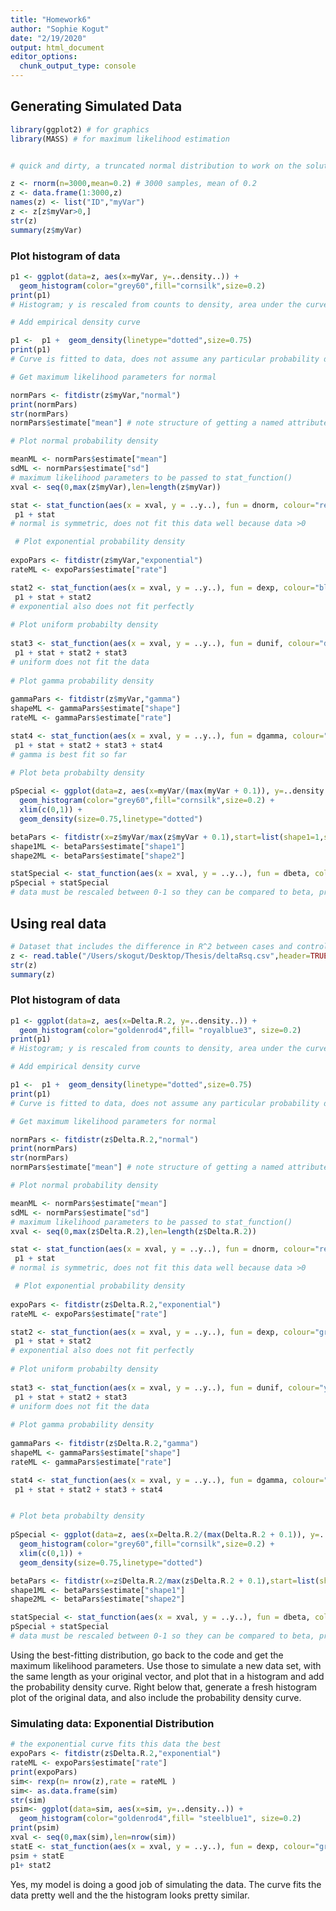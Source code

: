 ```yaml
---
title: "Homework6"
author: "Sophie Kogut"
date: "2/19/2020"
output: html_document
editor_options: 
  chunk_output_type: console
---
```

## Generating Simulated Data
```r
library(ggplot2) # for graphics
library(MASS) # for maximum likelihood estimation


# quick and dirty, a truncated normal distribution to work on the solution set

z <- rnorm(n=3000,mean=0.2) # 3000 samples, mean of 0.2
z <- data.frame(1:3000,z)
names(z) <- list("ID","myVar")
z <- z[z$myVar>0,]
str(z)
summary(z$myVar)

```
### Plot histogram of data
```r
p1 <- ggplot(data=z, aes(x=myVar, y=..density..)) +
  geom_histogram(color="grey60",fill="cornsilk",size=0.2) 
print(p1)
# Histogram; y is rescaled from counts to density, area under the curve = 1

# Add empirical density curve

p1 <-  p1 +  geom_density(linetype="dotted",size=0.75)
print(p1)
# Curve is fitted to data, does not assume any particular probability dist but smooths the shape

# Get maximum likelihood parameters for normal

normPars <- fitdistr(z$myVar,"normal")
print(normPars)
str(normPars)
normPars$estimate["mean"] # note structure of getting a named attribute, requires ""

# Plot normal probability density

meanML <- normPars$estimate["mean"]
sdML <- normPars$estimate["sd"]
# maximum likelihood parameters to be passed to stat_function()
xval <- seq(0,max(z$myVar),len=length(z$myVar))

stat <- stat_function(aes(x = xval, y = ..y..), fun = dnorm, colour="red", n = length(z$myVar), args = list(mean = meanML, sd = sdML))
 p1 + stat
# normal is symmetric, does not fit this data well because data >0

 # Plot exponential probability density
 
expoPars <- fitdistr(z$myVar,"exponential")
rateML <- expoPars$estimate["rate"]

stat2 <- stat_function(aes(x = xval, y = ..y..), fun = dexp, colour="blue", n = length(z$myVar), args = list(rate=rateML))
 p1 + stat + stat2
# exponential also does not fit perfectly
 
# Plot uniform probabilty density
 
stat3 <- stat_function(aes(x = xval, y = ..y..), fun = dunif, colour="darkgreen", n = length(z$myVar), args = list(min=min(z$myVar), max=max(z$myVar)))
 p1 + stat + stat2 + stat3
# uniform does not fit the data
 
# Plot gamma probability density
 
gammaPars <- fitdistr(z$myVar,"gamma")
shapeML <- gammaPars$estimate["shape"]
rateML <- gammaPars$estimate["rate"]

stat4 <- stat_function(aes(x = xval, y = ..y..), fun = dgamma, colour="brown", n = length(z$myVar), args = list(shape=shapeML, rate=rateML))
 p1 + stat + stat2 + stat3 + stat4
# gamma is best fit so far

# Plot beta probabilty density
 
pSpecial <- ggplot(data=z, aes(x=myVar/(max(myVar + 0.1)), y=..density..)) +
  geom_histogram(color="grey60",fill="cornsilk",size=0.2) + 
  xlim(c(0,1)) +
  geom_density(size=0.75,linetype="dotted")

betaPars <- fitdistr(x=z$myVar/max(z$myVar + 0.1),start=list(shape1=1,shape2=2),"beta")
shape1ML <- betaPars$estimate["shape1"]
shape2ML <- betaPars$estimate["shape2"]

statSpecial <- stat_function(aes(x = xval, y = ..y..), fun = dbeta, colour="orchid", n = length(z$myVar), args = list(shape1=shape1ML,shape2=shape2ML))
pSpecial + statSpecial
# data must be rescaled between 0-1 so they can be compared to beta, pretty close fit
```


## Using real data
```r
# Dataset that includes the difference in R^2 between cases and controls obtained from a kinear model comparing 1 ERV and 1 gene transcript.
z <- read.table("/Users/skogut/Desktop/Thesis/deltaRsq.csv",header=TRUE,sep=",", stringsAsFactors=FALSE)
str(z)
summary(z)

```

### Plot histogram of data
```r

p1 <- ggplot(data=z, aes(x=Delta.R.2, y=..density..)) +
  geom_histogram(color="goldenrod4",fill= "royalblue3", size=0.2) 
print(p1)
# Histogram; y is rescaled from counts to density, area under the curve = 1

# Add empirical density curve

p1 <-  p1 +  geom_density(linetype="dotted",size=0.75)
print(p1)
# Curve is fitted to data, does not assume any particular probability dist but smooths the shape

# Get maximum likelihood parameters for normal

normPars <- fitdistr(z$Delta.R.2,"normal")
print(normPars)
str(normPars)
normPars$estimate["mean"] # note structure of getting a named attribute, requires ""

# Plot normal probability density

meanML <- normPars$estimate["mean"]
sdML <- normPars$estimate["sd"]
# maximum likelihood parameters to be passed to stat_function()
xval <- seq(0,max(z$Delta.R.2),len=length(z$Delta.R.2))

stat <- stat_function(aes(x = xval, y = ..y..), fun = dnorm, colour="red", n = length(z$Delta.R.2), args = list(mean = meanML, sd = sdML))
 p1 + stat
# normal is symmetric, does not fit this data well because data >0

 # Plot exponential probability density
 
expoPars <- fitdistr(z$Delta.R.2,"exponential")
rateML <- expoPars$estimate["rate"]

stat2 <- stat_function(aes(x = xval, y = ..y..), fun = dexp, colour="green", n = nrow(z), args = list(rate=rateML))
 p1 + stat + stat2
# exponential also does not fit perfectly
 
# Plot uniform probabilty density
 
stat3 <- stat_function(aes(x = xval, y = ..y..), fun = dunif, colour="yellow3", n = length(z$Delta.R.2), args = list(min=min(z$Delta.R.2), max=max(z$Delta.R.2)))
 p1 + stat + stat2 + stat3
# uniform does not fit the data
 
# Plot gamma probability density
 
gammaPars <- fitdistr(z$Delta.R.2,"gamma")
shapeML <- gammaPars$estimate["shape"]
rateML <- gammaPars$estimate["rate"]

stat4 <- stat_function(aes(x = xval, y = ..y..), fun = dgamma, colour="orchid", n = nrow(z), args = list(shape=shapeML, rate=rateML))
 p1 + stat + stat2 + stat3 + stat4


# Plot beta probabilty density
 
pSpecial <- ggplot(data=z, aes(x=Delta.R.2/(max(Delta.R.2 + 0.1)), y=..density..)) +
  geom_histogram(color="grey60",fill="cornsilk",size=0.2) + 
  xlim(c(0,1)) +
  geom_density(size=0.75,linetype="dotted")

betaPars <- fitdistr(x=z$Delta.R.2/max(z$Delta.R.2 + 0.1),start=list(shape1=1,shape2=2),"beta")
shape1ML <- betaPars$estimate["shape1"]
shape2ML <- betaPars$estimate["shape2"]

statSpecial <- stat_function(aes(x = xval, y = ..y..), fun = dbeta, colour="orchid", n = length(z$Delta.R.2), args = list(shape1=shape1ML,shape2=shape2ML))
pSpecial + statSpecial
# data must be rescaled between 0-1 so they can be compared to beta, pretty close fit, do not know why orchid line is so big
```
Using the best-fitting distribution, go back to the code and get the maximum likelihood parameters. Use those to simulate a new data set, with the same length as your original vector, and plot that in a histogram and add the probability density curve. Right below that, generate a fresh histogram plot of the original data, and also include the probability density curve.

### Simulating data: Exponential Distribution
```r
# the exponential curve fits this data the best
expoPars <- fitdistr(z$Delta.R.2,"exponential")
rateML <- expoPars$estimate["rate"]
print(expoPars)
sim<- rexp(n= nrow(z),rate = rateML )
sim<- as.data.frame(sim)
str(sim)
psim<- ggplot(data=sim, aes(x=sim, y=..density..)) +
  geom_histogram(color="goldenrod4",fill= "steelblue1", size=0.2) 
print(psim)
xval <- seq(0,max(sim),len=nrow(sim))
statE <- stat_function(aes(x = xval, y = ..y..), fun = dexp, colour="green", n = nrow(sim), args = list(rate=rateML))
psim + statE
p1+ stat2

```
Yes, my model is doing a good job of simulating the data. The curve fits the data pretty well and the the histogram looks pretty similar. 

